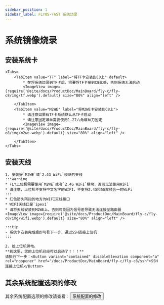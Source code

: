 ```yaml
---
sidebar_position: 1
sidebar_label: FLYOS-FAST 系统烧录
---
```








# 系统镜像烧录

<FASTFASLH name="H5" />

            
## 安装系统卡

    <Tabs>
        <TabItem value="TF" label="将TF卡安装到C8上" default>
            * 在将系统烧录到TF卡后，需要将TF卡接到C8此处，否则系统无法启动
            <ImageView image={require('@site/docs/ProductDoc/MainBoard/fly-c/fly-c8/img/tf.webp').default} size="80%" align="left" />  

        </TabItem>
        <TabItem value="M2WE" label="将M2WE卡安装到C8上">
            * 请注意如果有TF卡系统默认从TF卡启动
            * 请注意固定螺丝需要使用1.27六角螺丝刀固定
            <ImageView image={require('@site/docs/ProductDoc/MainBoard/fly-c/fly-c8/img/m2we.webp').default} size="80%" align="left" />  

        </TabItem>
    </Tabs>

## 安装天线

    1. 安装好`M2WE`或`2.4G WiFi`模块的天线
    :::warning
    * FLY上位机需要使用`M2WE`或者`2.4G WIFI`模块，否则无法使用WiFi
    * 请注意，上位机不支持中文名字的WIFI，不支持2.4G和5G双频合一的WiFi
    :::
    * 红色箭头所指的地方为WIFI天线接口
    * WIFI天线口是`ipex1`
    * 请将天线安装到M2WE上，否则可能因为信号差导致无法连接至路由器
    <ImageView image={require('@site/docs/ProductDoc/MainBoard/fly-c/fly-c8/img/wifi.webp').default} size="80%" align="left" /> 

    :::tip
    - 系统卡安装完成后即可看下一步，通过SSH连接上位机
    :::

    2. 给上位机供电。  
    **到这里，您的上位机已经可以启动了！！！**  
    请执行下一步：<Button variant="contained" disableElevation component="a" rel="noopener" href="/docs/ProductDoc/MainBoard/fly-c/fly-c8/ssh">SSH连接上位机</Button>

## 其余系统配置选项的修改

其余系统配置选项的修改请查看：<Button variant="contained" disableElevation component="a" rel="noopener" href="/docs/ProductDoc/MainBoard/fly-c/fly-c8/flyos/fast_config">系统配置的修改</Button>

